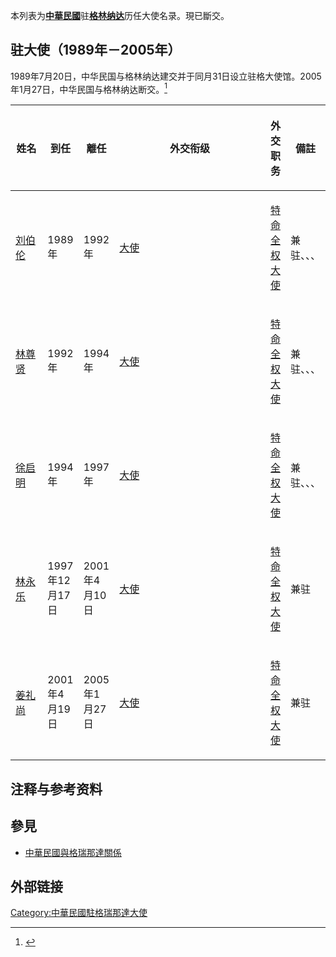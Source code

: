 本列表为'''[[中華民國|中華民國]]'''驻'''[[格林纳达|格林纳达]]'''历任大使名录。現已斷交。

== {{ROC}}驻{{GRD}}大使（1989年－2005年） ==
1989年7月20日，中华民国与格林纳达建交并于同月31日设立驻格大使馆。2005年1月27日，中华民国与格林纳达断交。<ref>{{cite book|title=《台灣歷史辭典》（附錄）|author=許雪姬|publisher=行政院文化建設委員會|chapter=中華民國歷任駐外大使(遷臺後，1949~2003.10)}}</ref>

{| class="wikitable" 
|- 
! width=12%  |姓名
! width=10%  |到任
! width=10%  |離任
! width=8%  |外交衔级
! width=10%  |外交职务
! width=13%  colspan="2" | 備註
|-
| [[刘伯伦|刘伯伦]]
| 1989年
| 1992年
| [[大使|大使]]
| [[特命全权大使|特命全权大使]]
| 兼驻{{SKN}}、{{DMA}}、{{LCA}}、{{VIN}}
|-
| [[林尊贤|林尊贤]]
| 1992年
| 1994年
| [[大使|大使]]
| [[特命全权大使|特命全权大使]]
| 兼驻{{SKN}}、{{DMA}}、{{LCA}}、{{VIN}}
|-
| [[徐启明|徐启明]]
| 1994年
| 1997年
| [[大使|大使]]
| [[特命全权大使|特命全权大使]]
| 兼驻{{SKN}}、{{DMA}}、{{LCA}}、{{VIN}}
|-
| [[林永乐|林永乐]]
| 1997年12月17日
| 2001年4月10日
| [[大使|大使]]
| [[特命全权大使|特命全权大使]]
| 兼驻{{VIN}}
|-
| [[姜礼尚_(外交官)|姜礼尚]]
| 2001年4月19日
| 2005年1月27日
| [[大使|大使]]
| [[特命全权大使|特命全权大使]]
| 兼驻{{VIN}}
|}

== 注释与参考资料 ==
{{reflist}}

==參見==
*[[中華民國與格瑞那達關係|中華民國與格瑞那達關係]]

== 外部链接 ==

{{中華民國駐外大使}}

[[Category:中華民國駐格瑞那達大使|Category:中華民國駐格瑞那達大使]]